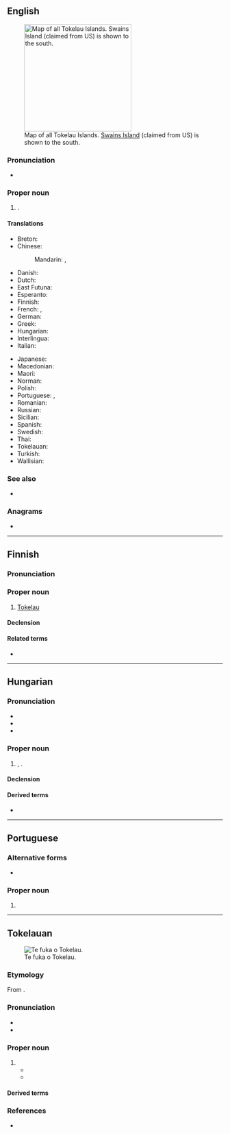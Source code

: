 {{also|tokelau}}
==English==
{{wikipedia}}

[[File:Tokelau Islands.png|thumb|right|250px|Map of all Tokelau Islands. [[Swains Island]] (claimed from US) is shown to the south.]]

===Pronunciation===
* {{IPA|en|/ˈtoʊkəlaʊ/}}

===Proper noun===
{{en-proper noun}}

# {{place|en|territory|c/New Zealand|in the|ocean/South Pacific Ocean}}.

====Translations====
{{trans-top|a territory of New Zealand in the Pacific}}
* Breton: {{t|br|Tokelau}}
* Chinese:
*: Mandarin: {{t+|cmn|托克勞|sc=Hani}}, {{t+|cmn|托克劳|tr=Tuōkèláo|sc=Hani}}
* Danish: {{t|da|Tokelau}}
* Dutch: {{t+|nl|Tokelau-eilanden|p}}
* East Futuna: {{t|fud|Tokelau}}
* Esperanto: {{t|eo|Tokelao}}
* Finnish: {{t+|fi|Tokelau}}
* French: {{t|fr|Tokélaou|f-p}}, {{t|fr|Tokelau|f-p}}
* German: {{t+|de|Tokelau}}
* Greek: {{t|el|Τοκελάου}}
* Hungarian: {{t|hu|Tokelau-szigetek}}
* Interlingua: {{t|ia|Tokelau}}
* Italian: {{t|it|Tokelau|f-p}}
{{trans-mid}}
* Japanese: {{t|ja|トケラウ|tr=tokerau}}
* Macedonian: {{t|mk|Токела́у|n}}
* Maori: {{t|mi|Tokelau}}
* Norman: {{t|nrf|Tokelau}}
* Polish: {{t+|pl|Tokelau}}
* Portuguese: {{t+|pt|Tokelau|m|f}}, {{t+|pt|Toquelau|m|f}}
* Romanian: {{t+|ro|Tokelau}}
* Russian: {{t|ru|Токелау}}
* Sicilian: {{t|scn|Tokelau|f-p}}
* Spanish: {{t+|es|Tokelau}}
* Swedish: {{t|sv|Tokelau}}
* Thai: {{t|th|โตเกเลา|tr=dtohgaylao}}
* Tokelauan: {{t|tkl|Tokelau}}
* Turkish: {{t+|tr|Tokelau}}
* Wallisian: {{t|wls|Tokelau}}
{{trans-bottom}}

===See also===
* {{l|en|Appendix:Countries of the world}}

===Anagrams===
* {{anagrams|en|a=aeklotu|leak out}}

----

==Finnish==

===Pronunciation===
{{fi-pronunciation}}

===Proper noun===
{{fi-proper noun}}

# [[#English|Tokelau]]

====Declension====
{{fi-decl-rosé|Tokelau|a|n=sg}}

====Related terms====
* {{l|fi|tokelau}}

----

==Hungarian==
{{swp|lang=hu|Tokelau-szigetek}}

===Pronunciation===
* {{hu-IPA}}
* {{hyphenation|hu|To|ke|lau}}
* {{rhymes|hu|u}}

===Proper noun===
{{head|hu|proper noun}}

# {{lb|hu|informal}} {{alternative form of|hu|Tokelau-szigetek}}, {{place|hu|territory|c/New Zealand|in the|ocean/South Pacific Ocean}}.

====Declension====
{{hu-infl-nom|Tokelau|o|n=sg}}{{hu-pos-tok|Tokelau|n=sg}}

====Derived terms====
* {{l|hu|tokelaui}}

----

==Portuguese==

===Alternative forms===
* {{l|pt|Toquelau}}

===Proper noun===
{{pt-proper noun|m|g2=f}}

# {{place|pt|archipelago/and/territory|c/New Zealand|in the|ocean/Pacific Ocean|t1=Tokelau}}

----

==Tokelauan==
[[Image:Flag of Tokelau.svg|thumb|Te fuka o Tokelau.]]

===Etymology===
From {{m|tkl|tokelau||northern wind}}.

===Pronunciation===
* {{IPA|tkl|/to.ke.ˈla.u/}}
* {{hyph|tkl|To|ke|la|u}}

===Proper noun===
{{head|tkl|proper noun}}

# {{place|tkl|archipelago/and/territory|c/New Zealand|in the|ocean/Pacific Ocean|t1=Tokelau}}
#* {{quote-book|tkl|year=1948|title=Tūlāfono fakavae a '''Tokelau'''|trans-title=Constitution of '''Tokelau'''|text=Ko ki mātou, ia tagata o '''Tokelau''', e takutino|t=We, the people of '''Tokelau''', say openly|page=1}}
#* {{quote-song|tkl|year=2012|title='''Tokelau''' mō te Atua|trans-title='''Tokelau''' for the God|text=Te Atua o nuku, te Atua o '''Tokelau'''.|t=The God of villages, the God of '''Tokelau'''.}}

====Derived terms====
{{col4|tkl
|gagana Tokelau|Tui Tokelau}}

===References===
* {{R:tkl:TD}}